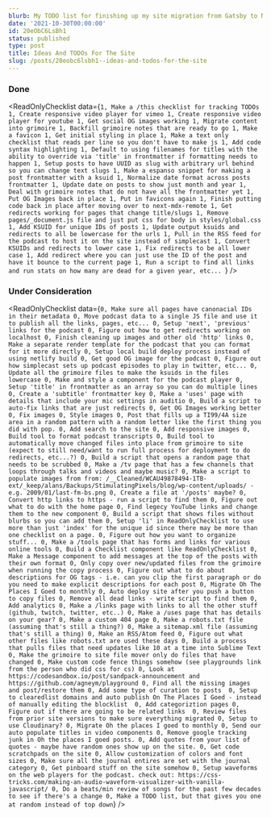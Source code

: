 ```yaml
---
blurb: My TODO list for finishing up my site migration from Gatsby to NextJS.
date: '2021-10-30T00:00:00'
id: 20eObC6LsBh1
status: published
type: post
title: Ideas And TODOs For The Site
slug: /posts/20eobc6lsbh1--ideas-and-todos-for-the-site
---
```


### Done

<ReadOnlyChecklist data={`1, Make a /this checklist for tracking TODOs
1, Create responsive video player for vimeo
1, Create responsive video player for youtube
1, Get social OG images working
1, Migrate content into grimoire
1, Backfill grimoire notes that are ready to go
1, Make a favicon
1, Get initial styling in place
1, Make a text only checklist that reads per line so you don't have to make js
1, Add code syntax highlighting
1, Default to using filenames for titles with the ability to override via 'title' in frontmatter if formatting needs to happen
1, Setup posts to have UUID as slug with arbitrary url behind so you can change text slugs
1, Make a espanso snippet for making a post frontmatter with a ksuid
1, Normalize date format across posts frontmatter
1, Update date on posts to show just month and year
1, Deal with grimoire notes that do not have all the frontmatter yet
1, Put OG Images back in place
1, Put in favicons again
1, Finish putting code back in place after moving over to next-mdx-remote
1, Get redirects working for pages that change title/slugs
1, Remove pages/_document.js file and just put css for body in styles/global.css
1, Add KSUID for unique IDs of posts
1, Update output ksuids and redirects to all be lowercase for the urls
1, Pull in the RSS feed for the podcast to host it on the site instead of simplecast
1, Convert KSUIDs and redirects to lower case
1, Fix redirects to be all lower case
1, Add redirect where you can just use the ID of the post and have it bounce to the current page
1, Run a script to find all links and run stats on how many are dead for a given year, etc...
`} />

### Under Consideration 

<ReadOnlyChecklist data={`
0, Make sure all pages have canonacial IDs in their metadata
0, Move podcast data to a single JS file and use it to publish all the links, pages, etc...
0, Setup 'next', 'previous' links for the podcast
0, Figure out how to get redirects working on localhost
0, Finish cleaning up images and other old 'http' links
0, Make a separate render template for the podcast that you can format for it more directly
0, Setup local build deploy process instead of using netlify build
0, Get good OG image for the podcast
0, Figure out how simplecast sets up podcast episodes to play in twitter, etc...
0, Update all the grimoire files to make the ksuids in the files lowercase
0, Make and style a component for the podcast player
0, Setup 'title' in frontmatter as an array so you can do multiple lines
0, Create a 'subtitle' frontmatter key
0, Make a 'uses' page with details that include your mic settings in auditio
0, Build a script to auto-fix links that are just redirects
0, Get OG Images working better
0, Fix images
0, Style images
0, Post that fills up a TI99/4A size area in a random pattern with a random letter like the first thing you did with pop.
0, Add search to the site
0, Add responsive images
0, Build tool to format podcast transcripts
0, Build tool to automatically move changed files into place from grimoire to site (expect to still need/want to run full process for deployment to do redirects, etc...?)
0, Build a script that opens a random page that needs to be scrubbed
0, Make a /tv page that has a few channels that loops through talks and videos and maybe music?
0, Make a script to populate images from from: /__Cleaned/WCAU49878494-1TB-ext/_keep/alans/Backups/StimulatingPixels/blog/wp-content/uploads/ - e.g. 2009/01/last-fm-bs.png
0, Create a file at '/posts' maybe?
0, Convert http links to https - run a script to find them
0, Figure out what to do with the home page
0, Find legecy YouTube links and change them to the new component
0, Build a script that shows files without blurbs so you can add them
0, Setup 'li' in ReadOnlyChecklist to use more than just 'index' for the unique id since there may be more than one checklist on a page.
0, Figure out how you want to organize stuff...
0, Make a /tools page that has forms and links for various online tools
0, Build a Checklist component like ReadOnlyChecklist
0, Make a Message component to add messages at the top of the posts with their own format
0, Only copy over new/updated files from the grimoire when running the copy process
0, Figure out what to do about descriptions for OG tags - i.e. can you clip the first paragraph or do you need to make explicit descriptions for each post
0, Migrate Oh The Places I Goed to monthly
0, Auto deploy site after you push a button to copy files
0, Remove all dead links - write script to find them
0, Add analytics
0, Make a /links page with links to all the other stuff (github, twitch, twitter, etc..)
0, Make a /uses page that has details on your gear?
0, Make a custom 404 page
0, Make a robots.txt file (assuming that's still a thing?)
0, Make a sitemap.xml file (assuming that's still a thing)
0, Make an RSS/Atom feed
0, Figure out what other files like robots.txt are used these days
0, Build a process that pulls files that need updates like 10 at a time into Sublime Text
0, Make the grimoire to site file mover only do files that have changed
0, Make custom code fence things somehow (see playgrounds link from the person who did css for cs)
0, Look at https://codesandbox.io/post/sandpack-announcement and https://github.com/agneym/playground
0, Find all the missing images and post/restore them
0, Add some type of curation to posts 
0, Setup to clearedlist domains and auto publish On The Places I Goed - instead of manually editing the blocklist 
0, Add categoriztion pages
0, Figure out if there are going to be related links 
0, Review files from prior site versions to make sure everything migrated
0, Setup to use Cloudinary?
0, Migrate Oh the places I goed to monthly
0, Send our auto populate titles in video components
0, Remove google tracking junk in Oh the places I goed posts.
0, Add quotes from your list of quotes - maybe have random ones show up on the site.
0, Get code scratchpads on the site
0, Allow customization of colors and font sizes
0, Make sure all the journal entires are set with the journal category
0, Get pinboard stuff on the site somehow
0, Setup waveforms on the web players for the podcast. check out: https://css-tricks.com/making-an-audio-waveform-visualizer-with-vanilla-javascript/
0, Do a beats/min review of songs for the past few decades to see if there's a change
0, Make a TODO list, but that gives you one at random instead of top down
`} />



